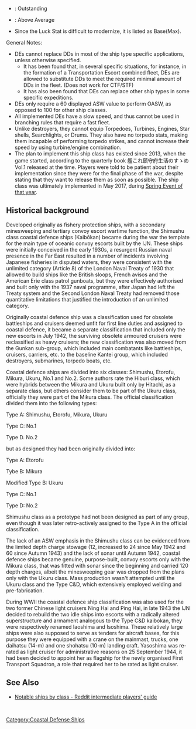 <!--
{{For|a sortable table|/Sortable}}
-->
*{{color|lime|Green}}: Outstanding
*{{color|gold|Yellow}}: Above Average
*Since the Luck Stat is difficult to modernize, it is listed as Base(Max).

{{EliteShipsKai
|Shimushu/Kai
|Kunashiri/Kai
|Hachijou/Kai
|Ishigaki/Kai
|-
|Etorofu/Kai
|Matsuwa/Kai
|Sado/Kai
|Tsushima/Kai
|Hirato/Kai
|Fukae/Kai
|-
|Mikura/Kai
|Yashiro/Kai
|-
|Hiburi/Kai
|Daitou/Kai
|-
|Kaiboukan_No.4/Kai
|reference_type = 1
|remodel_level_good = 20
|remodel_level_outstanding = 15
|remodel_level_operator = <
|firepower_good = 37
|aa_good = 54
|asw_good = 74
|asw_outstanding = 82
|los_good = 28
|evasion_good = 91
|luck_good = 30
|luck_outstanding = 49
|luck_max_good = 80
}}
General Notes:
* DEs cannot replace DDs in most of the ship type specific applications, unless otherwise specified.
** It has been found that, in several specific situations, for instance, in the formation of a Transportation Escort combined fleet, DEs are allowed to substitute DDs to meet the required minimal amount of DDs in the fleet. (Does not work for CTF/STF)
** It has also been found that DEs can replace other ship types in some specific expeditions.
* DEs only require a 60 displayed ASW value to perform OASW, as opposed to 100 for other ship classes.
* All implemented DEs have a slow speed, and thus cannot be used in branching rules that require a fast fleet.
* Unlike destroyers, they cannot equip Torpedoes, Turbines, Engines, Star shells, Searchlights, or Drums. They also have no torpedo stats, making them incapable of performing torpedo strikes, and cannot increase their speed by using turbine/engine combination.
* The plan to implement this ship class has existed since 2013, when the game started, according to the quarterly book 艦これ鎮守府生活のすゝめVol.1 released at the time. Players were told to be patient about their implementation since they were for the final phase of the war, despite stating that they want to release them as soon as possible. The ship class was ultimately implemented in May 2017, during [[Spring 2017 Event|Spring Event of that year]].

{{clear}}
==Historical background==

<div class="mw-collapsible mw-collapsed">
Developed originally as fishery protection ships, with a secondary minesweeping and tertiary convoy escort wartime function, the Shimushu class coastal defence ships (Kaibōkan) became during the war the template for the main type of oceanic convoy escorts built by the IJN. These ships were initially conceived in the early 1930s, a resurgent Russian naval presence in the Far East resulted in a number of incidents involving Japanese fisheries in disputed waters, they were consistent with the unlimited category (Article 8) of the London Naval Treaty of 1930 that allowed to build ships like the British sloops, French avisos and the American Erie class patrol gunboats, but they were effectively authorised and built only with the 1937 naval programme, after Japan had left the Treaty system and the Second London Naval Treaty had removed those quantitative limitations that justified the introduction of an unlimited category.



Originally coastal defence ship was a classification used for obsolete battleships and cruisers deemed unfit for first line duties and assigned to coastal defence, it became a separate classification that included only the new escorts in July 1942, the surviving obsolete armoured cruisers were reclassified as heavy cruisers; the new classification was also moved from the Gunkan sub-group, which included main combatants like battleships, cruisers, carriers, etc. to the baseline Kantei group, which included destroyers, submarines, torpedo boats, etc.



Coastal defence ships are divided into six classes: Shimushu, Etorofu, Mikura, Ukuru, No.1 and No.2. Some authors rate the Hiburi class, which were hybrids between the Mikura and Ukuru built only by Hitachi, as a separate class, but others consider them to be part of the Ukuru class, officially they were part of the Mikura class. The official classification divided them into the following types:

Type A: Shimushu, Etorofu, Mikura, Ukuru

Type C: No.1

Type D. No.2

but as designed they had been originally divided into:

Type A: Etorofu

Tybe B: Mikura

Modified Type B: Ukuru

Type C: No.1

Type D: No.2

Shimushu class as a prototype had not been designed as part of any group, even though it was later retro-actively assigned to the Type A in the official classification.



The lack of an ASW emphasis in the Shimushu class can be evidenced from the limited depth charge stowage (12, increased to 24 since May 1942 and 60 since Autumn 1943) and the lack of sonar until Autumn 1942, coastal defence ships became genuine, purpose-built, convoy escorts only with the Mikura class, that was fitted with sonar since the beginning and carried 120 depth charges, albeit the minesweeping gear was dropped from the plans only with the Ukuru class. Mass production wasn't attempted until the Ukuru class and the Type C&D, which extensively employed welding and pre-fabrication.



During WWII the coastal defence ship classification was also used for the two former Chinese light cruisers Ning Hai and Ping Hai, in late 1943 the IJN decided to rebuild the two idle ships into escorts with a radically altered superstructure and armament analogous to the Type C&D kaibokan, they were respectively renamed Iaoshima and Isoshima. These relatively large ships were also supposed to serve as tenders for aircraft bases, for this purpose they were equipped with a crane on the mainmast, trucks, one daihatsu (14-m) and one shohatsu (10-m) landing craft. Yasoshima was re-rated as light cruiser for administrative reasons on 25 September 1944, it had been decided to appoint her as flagship for the newly organised First Transport Squadron, a role that required her to be rated as light cruiser.
</div>

{{clear}}


==See Also==
{{Shiplist}}
* [https://www.reddit.com/r/kancolle/wiki/intermediate#wiki_notable_ships_by_class Notable ships by class - Reddit intermediate players' guide]


  
[[Category:Coastal Defense Ships]]